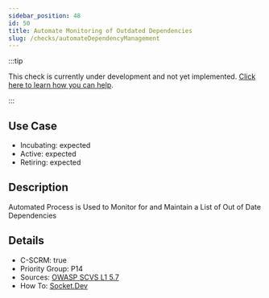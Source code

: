 ```yaml
---
sidebar_position: 48
id: 50
title: Automate Monitoring of Outdated Dependencies
slug: /checks/automateDependencyManagement
---
```


<!-- BANNER:START -->
:::tip

This check is currently under development and not yet implemented. [Click here to learn how you can help](/contribute).

:::
<!-- BANNER:END -->

## Use Case
<!-- LEVELS:START -->
- Incubating: expected
- Active: expected
- Retiring: expected
<!-- LEVELS:END -->

<!-- DESCRIPTION:START -->
## Description
Automated Process is Used to Monitor for and Maintain a List of Out of Date Dependencies
<!-- DESCRIPTION:END -->

<!-- DETAILS:START -->
## Details
- C-SCRM: true
- Priority Group: P14
- Sources: [OWASP SCVS L1 5.7](https://scvs.owasp.org/scvs/v5-component-analysis/)
- How To: [Socket.Dev](https://socket.dev/)

<!-- DETAILS:END -->
